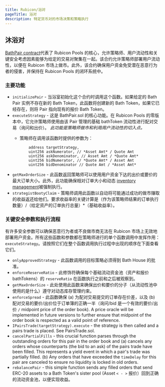 ```yaml
---
title: Rubicon/浴对
pageTitle: 浴对
description: 特定货币对的市场决策和策略执行
---
```


## 沐浴对

[BathPair contract](https://github.com/RubiconDeFi/rubicon\_protocol/blob/master/contracts/rubiconPools/BathPair.sol)代表了 Rubicon Pools 的核心，允许策略师、用户流动性和关键安全考虑因素能够为给定的交易对聚集在一起。该合约允许策略师部署用户流动性，以便在 Rubicon 市场上做市。此外，该合约确保用户资金免受潜在恶意行为者的侵害，并保持在 Rubicon Pools 的闭环系统中。

### 主要功能

* `initializePair` - 当浴室初始化这个合约时调用这个函数。如果给定的 Bath Pair 实例不存在新的 Bath Token，此函数将创建新的 Bath Token，如果它已经存在，则将 Pair 指向现有的报价 Bath Token。
* `executeStrategy` - 这是 BathPair.sol 的核心功能。在 Rubicon Pools 的零版本中，它允许策略师使用由该 Pair 管理的基础 bathToken 流动性进行配对交易（询问和出价）。 _此功能是策略师做市和利用用户流动性的切入点。_
  * 策略师在调用该函数时提供的参数为：

      ```
          address targetStrategy,
          uint256 askNumerator, // *Asset Amt* / Quote Amt
          uint256 askDenominator, // Asset Amt / *Quote Amt*
          uint256 bidNumerator, // *Quote Amt* / Asset Amt
          uint256 bidDenominator // Quote Amt / *Asset Amt*
      ```
* `getMaxOrderSize` - 此函数返回策略师可以使用用户资金下达的出价或要价的最大订单大小。此外，此功能确保相对订单大小和动态 [inventory management](/docs/protocol/rubicon-pools/rubicon-pools#constraints-and-risk-parameters)被强制执行。
* `strategistBootyClaim` - 策略师调用此函数以自动将可能通过成功的做市赚取的收益返还给他们。要求收益率的关键计算是（作为该策略师结果的订单执行数量）/（给定资产的订单执行总量）\*（基础收益率）。

### 关键安全参数和执行流程

有许多安全参数可以确保恶意行为者或不良做市商无法在 Rubicon 市场上无效地部署用户资金。所有这些函数和参数都在策略师进行的单个函数调用中发挥作用：`executeStrategy`。请按照它们在整个函数调用执行过程中出现的顺序在下面查看它们。

* `onlyApprovedStrategy` - 此函数调用的目标策略必须得到 Bath House 的批准。
* `enforceReserveRatio` - 此修饰符确保每个基础流动资金池（资产和报价 bathTokens）的 `reserveRatio` 在函数执行之前和之后被观察到。
* `getMaxOrderSize` - 此处使用此函数来确保出价和要价的分子（从流动性池中使用的是什么）遵守对动态库存管理约束。
* `enforceSpread` - 此函数确保 (a) 为配对交易提交的订单存在价差，以及 (b) 配对交易的要价/出价位于订单簿的正确一半（询问/bid 是一个有效的要价/出价 `/` midpoint price of the order book). A price oracle will be implemented in future versions to further ensure that midpoint of the order book is respected as a valid point of reference.
* `IPairsTrade(targetStrategy).execute` - the strategy is then called and a pairs trade is placed. See PairsTrade.sol.
* `cancelPartialFills` - this crucial function parses through the outstanding orders for this pair in the order book and (a) cancels any orders whose counterparts (the bid to an ask) of the pairs trade have been filled. This represents a yield event in which a pair's trade was partially filled. (b) Any orders that have exceeded the `timeDelay` for this pair are canceled to ensure no liquidity is locked in old orders.
* `rebalancePair` - this simple function sends any filled orders that send ERC-20 assets to a Bath Token's sister pool (Asset `< - >` 报价）回到正确的流动资金池，以便实现收益。
